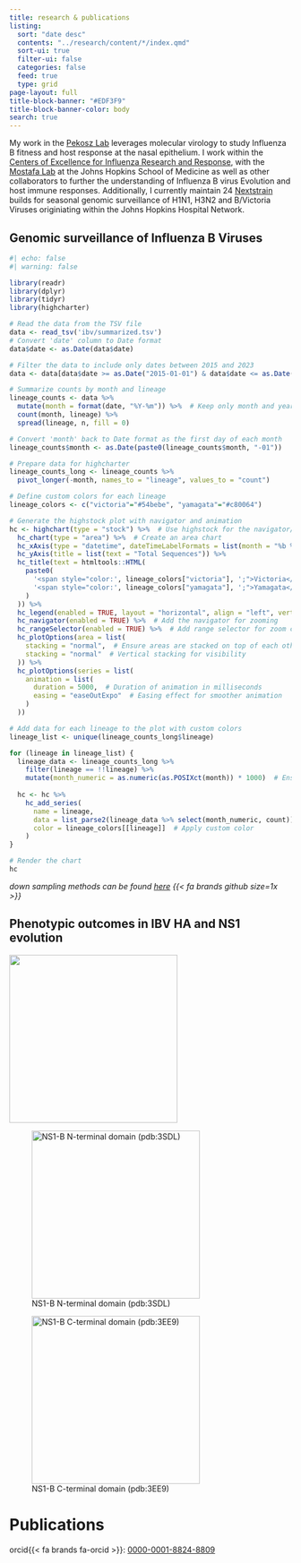 ```yaml
---
title: research & publications
listing:
  sort: "date desc"
  contents: "../research/content/*/index.qmd"
  sort-ui: true
  filter-ui: false
  categories: false
  feed: true
  type: grid
page-layout: full
title-block-banner: "#EDF3F9"
title-block-banner-color: body
search: true
---
```


My work in the [Pekosz Lab](https://www.pekoszlab.com) leverages molecular virology to study Influenza B fitness and host response at the nasal epithelium. I work within the [Centers of Excellence for Influenza Research and Response](https://www.ceirr-network.org/), with the [Mostafa Lab](https://www.hopkinsmedicine.org/profiles/details/heba-mostafa) at the Johns Hopkins School of Medicine as well as other collaborators to further the understanding of Influenza B virus Evolution and host immune responses. Additionally, I currently maintain 24 [Nextstrain](https://nextstrain.org/groups/PekoszLab-Public) builds for seasonal genomic surveillance of H1N1, H3N2 and B/Victoria Viruses originiating within the Johns Hopkins Hospital Network. 

## Genomic surveillance of Influenza B Viruses

```r
#| echo: false
#| warning: false

library(readr)
library(dplyr)
library(tidyr)
library(highcharter)

# Read the data from the TSV file
data <- read_tsv('ibv/summarized.tsv')
# Convert 'date' column to Date format
data$date <- as.Date(data$date)

# Filter the data to include only dates between 2015 and 2023
data <- data[data$date >= as.Date("2015-01-01") & data$date <= as.Date("2023-12-31"), ]

# Summarize counts by month and lineage
lineage_counts <- data %>% 
  mutate(month = format(date, "%Y-%m")) %>%  # Keep only month and year in YYYY-MM format
  count(month, lineage) %>% 
  spread(lineage, n, fill = 0)

# Convert 'month' back to Date format as the first day of each month
lineage_counts$month <- as.Date(paste0(lineage_counts$month, "-01"))

# Prepare data for highcharter
lineage_counts_long <- lineage_counts %>%
  pivot_longer(-month, names_to = "lineage", values_to = "count")

# Define custom colors for each lineage
lineage_colors <- c("victoria"="#54bebe", "yamagata"="#c80064")

# Generate the highstock plot with navigator and animation
hc <- highchart(type = "stock") %>%  # Use highstock for the navigator/zoom feature
  hc_chart(type = "area") %>%  # Create an area chart
  hc_xAxis(type = "datetime", dateTimeLabelFormats = list(month = "%b %Y", year = "%Y")) %>%
  hc_yAxis(title = list(text = "Total Sequences")) %>%
  hc_title(text = htmltools::HTML(
    paste0(
      '<span style="color:', lineage_colors["victoria"], ';">Victoria</span> and ',
      '<span style="color:', lineage_colors["yamagata"], ';">Yamagata</span> Sequences deposited on GISAID'
    )
  )) %>%
  hc_legend(enabled = TRUE, layout = "horizontal", align = "left", verticalAlign = "top", x = 10, y = 10, itemStyle = list(fontSize = "14px")) %>%  # Position legend in top left corner
  hc_navigator(enabled = TRUE) %>%  # Add the navigator for zooming
  hc_rangeSelector(enabled = TRUE) %>%  # Add range selector for zoom control
  hc_plotOptions(area = list(
    stacking = "normal",  # Ensure areas are stacked on top of each other
    stacking = "normal"  # Vertical stacking for visibility
  )) %>%
  hc_plotOptions(series = list(
    animation = list(
      duration = 5000,  # Duration of animation in milliseconds
      easing = "easeOutExpo"  # Easing effect for smoother animation
    )
  ))

# Add data for each lineage to the plot with custom colors
lineage_list <- unique(lineage_counts_long$lineage)

for (lineage in lineage_list) {
  lineage_data <- lineage_counts_long %>%
    filter(lineage == !!lineage) %>%
    mutate(month_numeric = as.numeric(as.POSIXct(month)) * 1000)  # Ensure UNIX timestamp with correct month precision
  
  hc <- hc %>%
    hc_add_series(
      name = lineage, 
      data = list_parse2(lineage_data %>% select(month_numeric, count)),
      color = lineage_colors[[lineage]]  # Apply custom color
    )
}

# Render the chart
hc

```

_down sampling methods can be found [here](https://github.com/Pekosz-Lab/influenzabwolters) {{< fa brands github size=1x >}}_

## Phenotypic outcomes in IBV HA and NS1 evolution 

::: {layout="[[1, 1,1] ]"}

![](ibv/4fmq.gif){width=300}

![NS1-B N-terminal domain (pdb:3SDL)](ibv/ntd.gif){width=300}

![NS1-B C-terminal domain (pdb:3EE9)](ibv/ctd.gif){width=300}

:::

# Publications

orcid{{< fa brands fa-orcid >}}: [0000-0001-8824-8809](https://orcid.org/0000-0001-8824-8809)